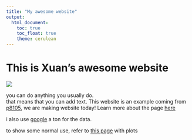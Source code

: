 ```yaml
---
title: "My awesome website"
output: 
  html_document:
    toc: true
    toc_float: true
    theme: cerulean
---
```


# This is Xuan's awesome website

![](https://media.giphy.com/media/drXGoW1iudhKw/giphy.gif)

you can do anything you usually do.  
that means that you can add text.
This website is an example coming from [p8105](https://p8105.com/making_websites.html),
we are making website today! Learn more about the page [here](about.html)

i also use [google](https://www.google.com/) a ton for the data.

to show some normal use, refer to [this page](plots.html) with plots


